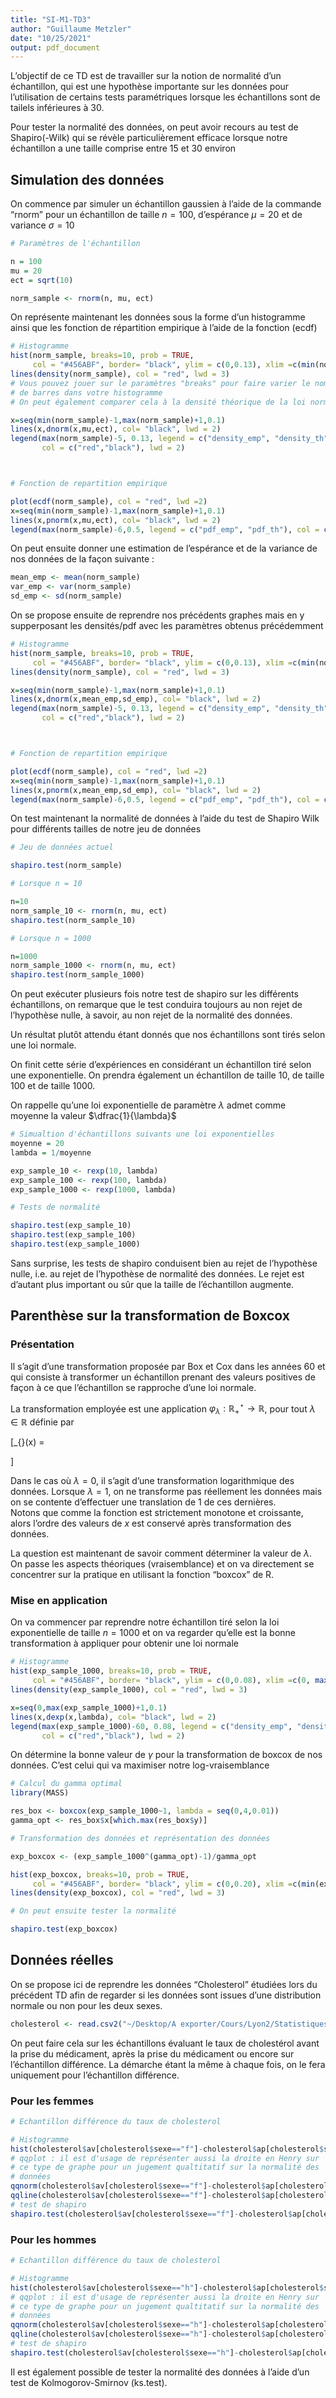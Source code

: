 ```yaml
---
title: "SI-M1-TD3"
author: "Guillaume Metzler"
date: "10/25/2021"
output: pdf_document
---
```


L'objectif de ce TD est de travailler sur la notion de normalité d'un échantillon, qui est une hypothèse importante sur les données pour l'utilisation de certains tests paramétriques lorsque les échantillons sont de tailels inférieures à $30$. 

Pour tester la normalité des données, on peut avoir recours au test de Shapiro(-Wilk) qui se révèle particulièrement efficace lorsque notre échantillon a une taille comprise entre $15$ et $30$ environ

## Simulation des données

On commence par simuler un échantillon gaussien à l'aide de la commande "rnorm" pour un échantillon de taille $n=100$, d'espérance $\mu =20$ et de variance $\sigma = 10$

```r
# Paramètres de l'échantillon

n = 100
mu = 20
ect = sqrt(10)

norm_sample <- rnorm(n, mu, ect)
```

On représente maintenant les données sous la forme d'un histogramme ainsi que les fonction de répartition empirique à l'aide de la fonction (ecdf)

```r
# Histogramme
hist(norm_sample, breaks=10, prob = TRUE, 
     col = "#456ABF", border= "black", ylim = c(0,0.13), xlim =c(min(norm_sample), max(norm_sample)))
lines(density(norm_sample), col = "red", lwd = 3)
# Vous pouvez jouer sur le paramètres "breaks" pour faire varier le nombre
# de barres dans votre histogramme
# On peut également comparer cela à la densité théorique de la loi normale

x=seq(min(norm_sample)-1,max(norm_sample)+1,0.1)
lines(x,dnorm(x,mu,ect), col= "black", lwd = 2)
legend(max(norm_sample)-5, 0.13, legend = c("density_emp", "density_th"), 
       col = c("red","black"), lwd = 2)



# Fonction de repartition empirique

plot(ecdf(norm_sample), col = "red", lwd =2)
x=seq(min(norm_sample)-1,max(norm_sample)+1,0.1)
lines(x,pnorm(x,mu,ect), col= "black", lwd = 2)
legend(max(norm_sample)-6,0.5, legend = c("pdf_emp", "pdf_th"), col = c("red","black"), lwd = 2)
```

On peut ensuite donner une estimation de l'espérance et de la variance de nos données de la façon suivante :


```r
mean_emp <- mean(norm_sample)
var_emp <- var(norm_sample)
sd_emp <- sd(norm_sample)

```

On se propose ensuite de reprendre nos précédents graphes mais en y supperposant les densités/pdf avec les paramètres obtenus précédemment 

```r
# Histogramme
hist(norm_sample, breaks=10, prob = TRUE, 
     col = "#456ABF", border= "black", ylim = c(0,0.13), xlim =c(min(norm_sample), max(norm_sample)))
lines(density(norm_sample), col = "red", lwd = 3)

x=seq(min(norm_sample)-1,max(norm_sample)+1,0.1)
lines(x,dnorm(x,mean_emp,sd_emp), col= "black", lwd = 2)
legend(max(norm_sample)-5, 0.13, legend = c("density_emp", "density_th"), 
       col = c("red","black"), lwd = 2)



# Fonction de repartition empirique

plot(ecdf(norm_sample), col = "red", lwd =2)
x=seq(min(norm_sample)-1,max(norm_sample)+1,0.1)
lines(x,pnorm(x,mean_emp,sd_emp), col= "black", lwd = 2)
legend(max(norm_sample)-6,0.5, legend = c("pdf_emp", "pdf_th"), col = c("red","black"), lwd = 2)
```
On test maintenant la normalité de données à l'aide du test de Shapiro Wilk pour différents tailles de notre jeu de données 

```r
# Jeu de données actuel 

shapiro.test(norm_sample)

# Lorsque n = 10

n=10
norm_sample_10 <- rnorm(n, mu, ect)
shapiro.test(norm_sample_10)

# Lorsque n = 1000

n=1000
norm_sample_1000 <- rnorm(n, mu, ect)
shapiro.test(norm_sample_1000)

```

On peut exécuter plusieurs fois notre test de shapiro sur les différents échantillons, on remarque que le test conduira toujours au non rejet de l'hypothèse nulle, à savoir, au non rejet de la normalité des données.

Un résultat plutôt attendu étant donnés que nos échantillons sont tirés selon une loi normale.

On finit cette série d'expériences en considérant un échantillon tiré selon une exponentielle. 
On prendra également un échantillon de taille $10$, de taille $100$ et de taille $1000$.

On rappelle qu'une loi exponentielle de paramètre $\lambda$ admet comme moyenne la valeur $\dfrac{1}{\lambda}$


```r
# Simualtion d'échantillons suivants une loi exponentielles
moyenne = 20
lambda = 1/moyenne

exp_sample_10 <- rexp(10, lambda)
exp_sample_100 <- rexp(100, lambda)
exp_sample_1000 <- rexp(1000, lambda)

# Tests de normalité 

shapiro.test(exp_sample_10)
shapiro.test(exp_sample_100)
shapiro.test(exp_sample_1000)
```

Sans surprise, les tests de shapiro conduisent bien au rejet de l'hypothèse nulle, i.e. au rejet de l'hypothèse de normalité des données. 
Le rejet est d'autant plus important ou sûr que la taille de l'échantillon augmente. 

## Parenthèse sur la transformation de Boxcox

### Présentation

Il s'agit d'une transformation proposée par Box et Cox dans les années 60 et qui consiste à transformer un échantillon prenant des valeurs positives de façon à ce que l'échantillon se rapproche d'une loi normale.

La transformation employée est une application $\varphi_{\lambda} : \mathbb{R}_+^\star \rightarrow \mathbb{R}$, pour tout $\lambda\in \mathbb{R}$ définie par

\[\varphi_{\lambda}(x) = \begin{cases}
\dfrac{x^\lambda - 1}{\lambda} & \text{si}\quad  \lambda \neq 0 \\
\log(x) & \text{si}\quad  \lambda = 0 \\
\end{cases}\]

Dans le cas où $\lambda = 0$, il s'agit d'une transformation logarithmique des données. Lorsque $\lambda = 1$, on ne transforme pas réellement les données mais on se contente d'effectuer une translation de $1$ de ces dernières.\
Notons que comme la fonction est strictement monotone et croissante, alors l'ordre des valeurs de $x$ est conservé après transformation des données.\

La question est maintenant de savoir comment déterminer la valeur de $\lambda$. 
On passe les aspects théoriques (vraisemblance) et on va directement se concentrer sur la pratique en utilisant la fonction "boxcox" de R.


### Mise en application

On va commencer par reprendre notre échantillon tiré selon la loi exponentielle de taille $n=1000$ et on va regarder qu'elle est la bonne transformation à appliquer pour obtenir une loi normale

```r
# Histogramme
hist(exp_sample_1000, breaks=10, prob = TRUE, 
     col = "#456ABF", border= "black", ylim = c(0,0.08), xlim =c(0, max(exp_sample_1000)))
lines(density(exp_sample_1000), col = "red", lwd = 3)

x=seq(0,max(exp_sample_1000)+1,0.1)
lines(x,dexp(x,lambda), col= "black", lwd = 2)
legend(max(exp_sample_1000)-60, 0.08, legend = c("density_emp", "density_th"), 
       col = c("red","black"), lwd = 2)

```
On détermine la bonne valeur de $\gamma$ pour la transformation de boxcox de nos données. 
C'est celui qui va maximiser notre log-vraisemblance

```r
# Calcul du gamma optimal 
library(MASS)

res_box <- boxcox(exp_sample_1000~1, lambda = seq(0,4,0.01))
gamma_opt <- res_box$x[which.max(res_box$y)]

# Transformation des données et représentation des données

exp_boxcox <- (exp_sample_1000^(gamma_opt)-1)/gamma_opt

hist(exp_boxcox, breaks=10, prob = TRUE, 
     col = "#456ABF", border= "black", ylim = c(0,0.20), xlim =c(min(exp_boxcox)-1, max(exp_boxcox)+1))
lines(density(exp_boxcox), col = "red", lwd = 3)

# On peut ensuite tester la normalité

shapiro.test(exp_boxcox)

```


## Données réelles

On se propose ici de reprendre les données "Cholesterol" étudiées lors du précédent TD afin de regarder si les données sont issues d'une distribution normale ou non pour les deux sexes.

```r
cholesterol <- read.csv2("~/Desktop/A exporter/Cours/Lyon2/Statistiques_Master/cholesterol.csv")
```

On peut faire cela sur les échantillons évaluant le taux de cholestérol avant la prise du médicament, après la prise du médicament ou encore sur l'échantillon différence. 
La démarche étant la même à chaque fois, on le fera uniquement pour l'échantillon différence.

### Pour les femmes

```r
# Echantillon différence du taux de cholesterol

# Histogramme
hist(cholesterol$av[cholesterol$sexe=="f"]-cholesterol$ap[cholesterol$sexe=="f"], breaks=4)
# qqplot : il est d'usage de représenter aussi la droite en Henry sur
# ce type de graphe pour un jugement qualtitatif sur la normalité des
# données
qqnorm(cholesterol$av[cholesterol$sexe=="f"]-cholesterol$ap[cholesterol$sexe=="f"])
qqline(cholesterol$av[cholesterol$sexe=="f"]-cholesterol$ap[cholesterol$sexe=="f"])
# test de shapiro
shapiro.test(cholesterol$av[cholesterol$sexe=="f"]-cholesterol$ap[cholesterol$sexe=="f"])
```

### Pour les hommes

```r
# Echantillon différence du taux de cholesterol

# Histogramme
hist(cholesterol$av[cholesterol$sexe=="h"]-cholesterol$ap[cholesterol$sexe=="h"], breaks=4)
# qqplot : il est d'usage de représenter aussi la droite en Henry sur
# ce type de graphe pour un jugement qualtitatif sur la normalité des
# données
qqnorm(cholesterol$av[cholesterol$sexe=="h"]-cholesterol$ap[cholesterol$sexe=="h"])
qqline(cholesterol$av[cholesterol$sexe=="h"]-cholesterol$ap[cholesterol$sexe=="h"])
# test de shapiro
shapiro.test(cholesterol$av[cholesterol$sexe=="h"]-cholesterol$ap[cholesterol$sexe=="h"])
```

Il est également possible de tester la normalité des données à l'aide d'un test de Kolmogorov-Smirnov (ks.test).
